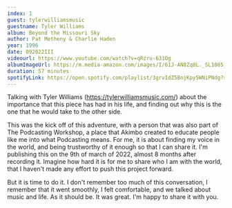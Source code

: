 ```yaml
---
index: 1
guest: tylerwilliamsmusic
guestname: Tyler Williams
album: Beyond the Missouri Sky
author: Pat Metheny & Charlie Haden
year: 1996
date: 092022III
videourl: https://www.youtube.com/watch?v=qRzru-631Og
albumImageUrl: https://m.media-amazon.com/images/I/61J-AN8Zq8L._SL1085_.jpg
duration: 57 minutes
spotifyLink: https://open.spotify.com/playlist/3grvIdZ5BnjKpy5WNiPNdg?si=7dcadfd104f14956
---
```


Talking with Tyler Williams (https://tylerwilliamsmusic.com/) about the importance that this piece has had in his life, and finding out why this is the one that he would take to the other side.

This was the kick off of this adventure, with a person that was also part of The Podcasting Workshop, a place that Akimbo created to educate people like me into what Podcasting means. For me, it is about finding my voice in the world, and being trustworthy of it enough so that I can share it. I'm publishing this on the 9th of march of 2022, almost 8 months after recording it. Imagine how hard it is for me to share who I am with the world, that I haven't made any effort to push this project forward.

But it is time to do it. I don't remember too much of this conversation, I remember that it went smoothly, I felt comfortable, and we talked about music and life. As it should be. It was great. I'm happy to share it with you.
